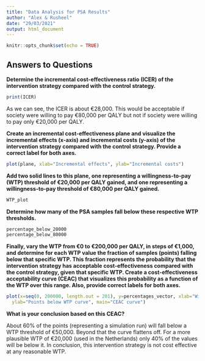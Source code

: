 ```yaml
---
title: "Data Analysis for PSA Results"
author: "Alex & Rusheel"
date: "29/03/2021"
output: html_document
---
```


```r
knitr::opts_chunk$set(echo = TRUE)
```

## Answers to Questions

**Determine the incremental cost-effectiveness ratio (ICER) of the intervention strategy compared
with the control strategy.**

``` r
print(ICER)
```

As we can see, the ICER is about €28,000. This would be acceptable if society were willing to pay €80,000 per QALY but not if society were willing to pay only €20,000 per QALY.

**Create an incremental cost-effectiveness plane and visualize the incremental effects (x-axis) and
incremental costs (y-axis) of the intervention strategy compared with the control strategy.
Provide a correct label for both axes.**

```r
plot(plane, xlab="Incremental effects", ylab="Incremental costs")
```
**Add two solid lines to this plane, one representing a willingness-to-pay (WTP) threshold of
€20,000 per QALY gained, and one representing a willingness-to-pay threshold of €80,000 per
QALY gained.**

```r
WTP_plot
```
**Determine how many of the PSA samples fall below these respective WTP thresholds.**

```r
percentage_below_20000
percentage_below_80000
```
**Finally, vary the WTP from €0 to €200,000 per QALY, in steps of €1,000, and determine for each
WTP value the fraction of samples (points) falling below that specific WTP. This fraction
represents the probability that the intervention strategy has acceptable cost-effectiveness
compared with the control strategy, given that specific WTP. Create a cost-effectiveness
acceptability curve (CEAC) that visualizes this probability as a function of the WTP over this
range. Also, provide correct labels for both axes.**

```r
plot(x=seq(0, 200000, length.out = 201), y=percentages_vector, xlab="Willingness to Pay Threshold",
  ylab="Points below WTP curve", main="CEAC curve")
```

**What is your conclusion based on this CEAC?**

About 60% of the points (representing a simulation run) will fall below a WTP threshold of €50,000. Beyond that the curve flattens off. For a more plausible WTP of €20,000 (used in the Netherlands) only 40% of the values will be below it. In conclusion, this intervention strategy is not cost effective at any reasonable WTP.

